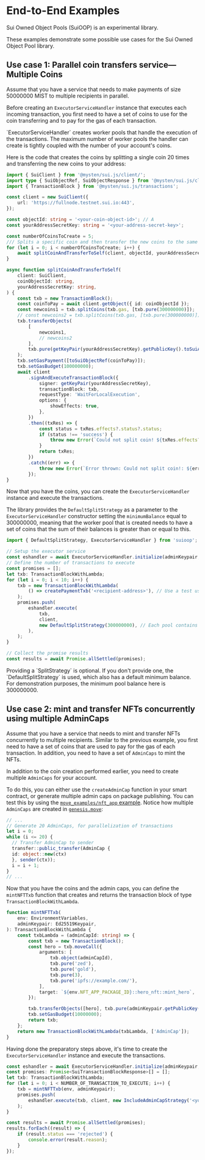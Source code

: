 # End-to-End Examples


<Callout type="info">Sui Owned Object Pools (SuiOOP) is an experimental library.</Callout>

These examples demonstrate some possible use cases for the Sui Owned Object Pool library.

## Use case 1: Parallel coin transfers service—Multiple Coins

Assume that you have a service that needs to make payments of size 50000000 MIST to multiple
recipients in parallel.

Before creating an `ExecutorServiceHandler` instance that executes each incoming transaction, you
first need to have a set of coins to use for the coin transferring and to pay for the gas of each
transaction.

<Callout type="info">
	`ExecutorServiceHandler` creates worker pools that handle the execution of the transactions. The
	maximum number of worker pools the handler can create is tightly coupled with the number of your
	account's coins.
</Callout>

Here is the code that creates the coins by splitting a single coin 20 times and transferring the new
coins to your address:

```ts
import { SuiClient } from '@mysten/sui.js/client/';
import type { SuiObjectRef, SuiObjectResponse } from '@mysten/sui.js/client/';
import { TransactionBlock } from '@mysten/sui.js/transactions';

const client = new SuiClient({
	url: 'https://fullnode.testnet.sui.io:443',
});

const objectId: string = '<your-coin-object-id>'; // A
const yourAddressSecretKey: string = '<your-address-secret-key>';

const numberOfCoinsToCreate = 5;
/// Splits a specific coin and then transfer the new coins to the same address.
for (let i = 0; i < numberOfCoinsToCreate; i++) {
	await splitCoinAndTransferToSelf(client, objectId, yourAddressSecretKey);
}

async function splitCoinAndTransferToSelf(
	client: SuiClient,
	coinObjectId: string,
	yourAddressSecretKey: string,
) {
	const txb = new TransactionBlock();
	const coinToPay = await client.getObject({ id: coinObjectId });
	const newcoins1 = txb.splitCoins(txb.gas, [txb.pure(300000000)]);
	// const newcoins2 = txb.splitCoins(txb.gas, [txb.pure(300000000)]);
	txb.transferObjects(
		[
			newcoins1,
			// newcoins2
		],
		txb.pure(getKeyPair(yourAddressSecretKey).getPublicKey().toSuiAddress()),
	);
	txb.setGasPayment([toSuiObjectRef(coinToPay)]);
	txb.setGasBudget(100000000);
	await client
		.signAndExecuteTransactionBlock({
			signer: getKeyPair(yourAddressSecretKey),
			transactionBlock: txb,
			requestType: 'WaitForLocalExecution',
			options: {
				showEffects: true,
			},
		})
		.then((txRes) => {
			const status = txRes.effects?.status?.status;
			if (status !== 'success') {
				throw new Error(`Could not split coin! ${txRes.effects?.status?.error}`);
			}
			return txRes;
		})
		.catch((err) => {
			throw new Error(`Error thrown: Could not split coin!: ${err}`);
		});
}
```

Now that you have the coins, you can create the `ExecutorServiceHandler` instance and execute the
transactions.

The library provides the `DefaultSplitStrategy` as a parameter to the `ExecutorServiceHandler`
constructor setting the `minimumBalance` equal to 300000000, meaning that the worker pool that is
created needs to have a set of coins that the sum of their balances is greater than or equal to
this.

```ts
import { DefaultSplitStrategy, ExecutorServiceHandler } from 'suioop';

// Setup the executor service
const eshandler = await ExecutorServiceHandler.initialize(adminKeypair, client);
// Define the number of transactions to execute
const promises = [];
let txb: TransactionBlockWithLambda;
for (let i = 0; i < 10; i++) {
	txb = new TransactionBlockWithLambda(
		() => createPaymentTxb('<recipient-address>'), // Use a test user address to receive the txbs
	);
	promises.push(
		eshandler.execute(
			txb,
			client,
			new DefaultSplitStrategy(300000000), // Each pool contains coins with a total balance of 300000000 MIST
		),
	);
}

// Collect the promise results
const results = await Promise.allSettled(promises);
```

<Callout type="info">
	Providing a `SplitStrategy` is optional. If you don't provide one, the `DefaultSplitStrategy` is
	used, which also has a default minimum balance. For demonstration purposes, the minimum pool
	balance here is 300000000.
</Callout>

## Use case 2: mint and transfer NFTs concurrently using multiple AdminCaps

Assume that you have a service that needs to mint and transfer NFTs concurrently to multiple
recipients. Similar to the previous example, you first need to have a set of coins that are used to
pay for the gas of each transaction. In addition, you need to have a set of `AdminCaps` to mint the
NFTs.

In addition to the coin creation performed earlier, you need to create multiple `AdminCaps` for your
account.

To do this, you can either use the `createAdminCap` function in your smart contract, or generate
multiple admin caps on package publishing. You can test this by using the
[`move_examples/nft_app` example](https://github.com/MystenLabs/Sui_Owned_Object_Pools/tree/main/move_examples/nft_app).
Notice how multiple `AdminCaps` are created in
[`genesis.move`](https://github.com/MystenLabs/Sui_Owned_Object_Pools/blob/main/move_examples/nft_app/sources/genesis.move):

```ts
// ...
// Generate 20 AdminCaps, for parallelization of transactions
let i = 0;
while (i <= 20) {
  // Transfer AdminCap to sender
  transfer::public_transfer(AdminCap {
  id: object::new(ctx)
  }, sender(ctx));
  i = i + 1;
}
// ...
```

Now that you have the coins and the admin caps, you can define the `mintNFTTxb` function that
creates and returns the transaction block of type `TransactionBlockWithLambda`.

```ts
function mintNFTTxb(
	env: EnvironmentVariables,
	adminKeypair: Ed25519Keypair,
): TransactionBlockWithLambda {
	const txbLambda = (adminCapId: string) => {
		const txb = new TransactionBlock();
		const hero = txb.moveCall({
			arguments: [
				txb.object(adminCapId),
				txb.pure('zed'),
				txb.pure('gold'),
				txb.pure(3),
				txb.pure('ipfs://example.com/'),
			],
			target: `${env.NFT_APP_PACKAGE_ID}::hero_nft::mint_hero`,
		});

		txb.transferObjects([hero], txb.pure(adminKeypair.getPublicKey().toSuiAddress()));
		txb.setGasBudget(10000000);
		return txb;
	};
	return new TransactionBlockWithLambda(txbLambda, ['AdminCap']);
}
```

Having done the preparatory steps above, it's time to create the `ExecutorServiceHandler` instance
and execute the transactions.

```ts
const eshandler = await ExecutorServiceHandler.initialize(adminKeypair, client);
const promises: Promise<SuiTransactionBlockResponse>[] = [];
let txb: TransactionBlockWithLambda;
for (let i = 0; i < NUMBER_OF_TRANSACTION_TO_EXECUTE; i++) {
	txb = mintNFTTxb(env, adminKeypair);
	promises.push(
		eshandler.execute(txb, client, new IncludeAdminCapStrategy('<your-nft-package-id>')),
	);
}

const results = await Promise.allSettled(promises);
results.forEach((result) => {
	if (result.status === 'rejected') {
		console.error(result.reason);
	}
});
```
